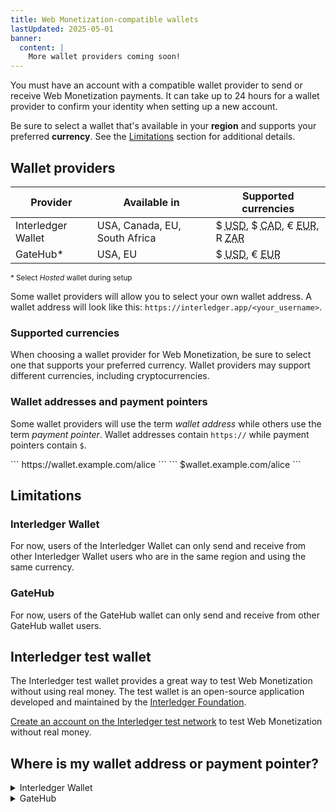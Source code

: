 ```yaml
---
title: Web Monetization-compatible wallets
lastUpdated: 2025-05-01
banner:
  content: |
    More wallet providers coming soon!
---
```



You must have an account with a compatible wallet provider to send or receive Web Monetization payments. It can take up to 24 hours for a wallet provider to confirm your identity when setting up a new account.

Be sure to select a wallet that's available in your **region** and supports your preferred **currency**. See the [Limitations](#limitations) section for additional details.

## Wallet providers

| Provider                                                              | Available in                  | Supported currencies                                                                                                                                                |
| --------------------------------------------------------------------- | ----------------------------- | ------------------------------------------------------------------------------------------------------------------------------------------------------------------- |
| <LinkOut href="https://interledger.app/">Interledger Wallet</LinkOut> | USA, Canada, EU, South Africa | $ <abbr title="US dollars">USD</abbr>, $ <abbr title="Canadian dollars">CAD</abbr>, € <abbr title="euros">EUR</abbr>, R <abbr title="South African rand">ZAR</abbr> |
| <LinkOut href="https://gatehub.net">GateHub\*</LinkOut>               | USA, EU                       | $ <abbr title="US dollars">USD</abbr>, € <abbr title="euros">EUR</abbr>                                                                                             |

<sup>* Select *Hosted* wallet during setup</sup>

Some wallet providers will allow you to select your own wallet address. A wallet address will look like this: `https://interledger.app/<your_username>`.

### Supported currencies

When choosing a wallet provider for Web Monetization, be sure to select one that supports your preferred currency. Wallet providers may support different currencies, including cryptocurrencies.

### Wallet addresses and payment pointers

Some wallet providers will use the term _wallet address_ while others use the term _payment pointer_. Wallet addresses contain `https://` while payment pointers contain `$`.

<Tabs>
  <TabItem label='Example wallet address'>
    ``` https://wallet.example.com/alice ```
  </TabItem>
  <TabItem label='Example payment pointer'>
    ``` $wallet.example.com/alice ```
  </TabItem>
</Tabs>

## Limitations

### Interledger Wallet

For now, users of the Interledger Wallet can only send and receive from other Interledger Wallet users who are in the same region and using the same currency.

### GateHub

For now, users of the GateHub wallet can only send and receive from other GateHub wallet users.

## Interledger test wallet

The Interledger test wallet provides a great way to test Web Monetization without using real money. The test wallet is an open-source application developed and maintained by the [Interledger Foundation](https://interledger.org).

[Create an account on the Interledger test network](/guides/test-wallet-sign-up) to test Web Monetization without real money.

## Where is my wallet address or payment pointer?

<details>
  <summary>Interledger Wallet</summary>
  Users of the Interledger Wallet will have a _wallet address_. It appears on
  the _Home_ screen after signing in. Although `https://` isn't shown in the
  field, it is added to your address when you click the copy button.
  <img
    src='/img/docs/interledger/interledger-wallet-dashboard.png'
    alt="User's wallet address highlighted on the Interledger Wallet home screen"
    class='img-outline'
    style='max-width:600px'
  />
</details>

<details>
  <summary>GateHub</summary>
  Users of GateHub will have a _payment pointer_. Note that in GateHub your
  payment pointer is not the same thing as your wallet name. To locate your
  payment pointer:
  <Steps>
    1. Select your wallet, then click **Advanced**.
    <br />
    <img
      src='/img/docs/gatehub/advanced-wallet-settings.png'
      alt=''
      class='img-outline'
      style='max-width:600px'
    />
    2. Scroll down to **Interledger Settings**. 3. Click the **Payment pointer**
    button.
    <br />
    <img
      src='/img/docs/gatehub/advanced-interledger-settings.png'
      alt=''
      class='img-outline'
      style='max-width:450px'
    />
    4. Copy your payment pointer.
    <br />
    <img
      src='/img/docs/gatehub/payment-pointer.png'
      alt=''
      class='img-outline'
      style='max-width:600px'
    />
    :::note If you're setting up the extension, you can enter your payment
    pointer as it's shown. If you're adding Web Monetization to your website,
    you must change `$` to `https://`. For example,
    `https://ilp.gatehub.net/150012576/USD`. :::
  </Steps>
</details>
